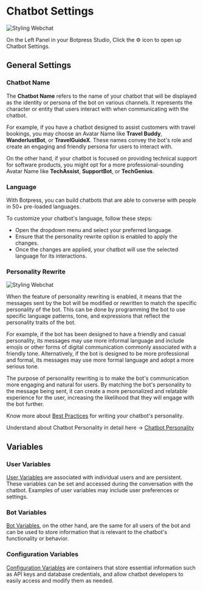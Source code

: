 # Chatbot Settings

![Styling Webchat](/docs/content/chatbot-settings-cover.png)

On the Left Panel in your Botpress Studio, Click the ⚙️ icon to open up Chatbot Settings.

## General Settings

### Chatbot Name

The **Chatbot Name** refers to the name of your chatbot that will be displayed as the identity or persona of the bot on various channels. It represents the character or entity that users interact with when communicating with the chatbot.

For example, if you have a chatbot designed to assist customers with travel bookings, you may choose an Avatar Name like **Travel Buddy**, **WanderlustBot**, or **TravelGuideX**. These names convey the bot's role and create an engaging and friendly persona for users to interact with.

On the other hand, if your chatbot is focused on providing technical support for software products, you might opt for a more professional-sounding Avatar Name like **TechAssist**, **SupportBot**, or **TechGenius**.

### Language

With Botpress, you can build chatbots that are able to converse with people in 50+ pre-loaded languages.

To customize your chatbot's language, follow these steps:

- Open the dropdown menu and select your preferred language.
- Ensure that the personality rewrite option is enabled to apply the changes.
- Once the changes are applied, your chatbot will use the selected language for its interactions.

### Personality Rewrite

![Styling Webchat](/docs/content/chatbot-personality.png)

When the feature of personality rewriting is enabled, it means that the messages sent by the bot will be modified or rewritten to match the specific personality of the bot. This can be done by programming the bot to use specific language patterns, tone, and expressions that reflect the personality traits of the bot.

For example, if the bot has been designed to have a friendly and casual personality, its messages may use more informal language and include emojis or other forms of digital communication commonly associated with a friendly tone. Alternatively, if the bot is designed to be more professional and formal, its messages may use more formal language and adopt a more serious tone.

The purpose of personality rewriting is to make the bot's communication more engaging and natural for users. By matching the bot's personality to the message being sent, it can create a more personalized and relatable experience for the user, increasing the likelihood that they will engage with the bot further.

Know more about [Best Practices](../../../cloud/generative-ai/best-practices) for writing your chatbot's personality.

Understand about Chatbot Personality in detail here -> [Chatbot Personality](../../../cloud/generative-ai/chatbot-personality)

## Variables

### User Variables

[User Variables](../../../cloud/studio/variables/#user-variables) are associated with individual users and are persistent. These variables can be set and accessed during the conversation with the chatbot. Examples of user variables may include user preferences or settings.

### Bot Variables

[Bot Variables](../../../cloud/studio/variables/#bot-variables), on the other hand, are the same for all users of the bot and can be used to store information that is relevant to the chatbot's functionality or behavior.

### Configuration Variables

[Configuration Variables](../../../cloud/studio/variables/#configuration-variables) are containers that store essential information such as API keys and database credentials, and allow chatbot developers to easily access and modify them as needed.
